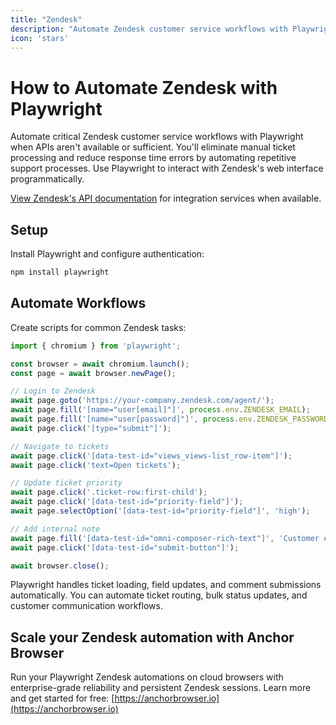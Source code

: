 ```yaml
---
title: "Zendesk"
description: "Automate Zendesk customer service workflows with Playwright when APIs aren't available."
icon: 'stars'
---
```


# How to Automate Zendesk with Playwright

Automate critical Zendesk customer service workflows with Playwright when APIs aren't available or sufficient. You'll eliminate manual ticket processing and reduce response time errors by automating repetitive support processes. Use Playwright to interact with Zendesk's web interface programmatically.


[View Zendesk's API documentation](https://developer.zendesk.com/api-reference/) for integration services when available.

## Setup

Install Playwright and configure authentication:

```bash
npm install playwright
```


## Automate Workflows

Create scripts for common Zendesk tasks:

```JavaScript
import { chromium } from 'playwright';

const browser = await chromium.launch();
const page = await browser.newPage();

// Login to Zendesk
await page.goto('https://your-company.zendesk.com/agent/');
await page.fill('[name="user[email]"]', process.env.ZENDESK_EMAIL);
await page.fill('[name="user[password]"]', process.env.ZENDESK_PASSWORD);
await page.click('[type="submit"]');

// Navigate to tickets
await page.click('[data-test-id="views_views-list_row-item"]');
await page.click('text=Open tickets');

// Update ticket priority
await page.click('.ticket-row:first-child');
await page.click('[data-test-id="priority-field"]');
await page.selectOption('[data-test-id="priority-field"]', 'high');

// Add internal note
await page.fill('[data-test-id="omni-composer-rich-text"]', 'Customer escalation processed - priority updated');
await page.click('[data-test-id="submit-button"]');

await browser.close();

```

Playwright handles ticket loading, field updates, and comment submissions automatically. You can automate ticket routing, bulk status updates, and customer communication workflows.


## Scale your Zendesk automation with Anchor Browser

Run your Playwright Zendesk automations on cloud browsers with enterprise-grade reliability and persistent Zendesk sessions. Learn more and get started for free: [https://anchorbrowser.io](https://anchorbrowser.io)
